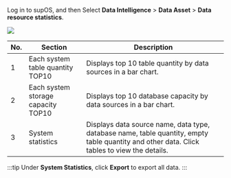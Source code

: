 Log in to supOS, and then Select **Data Intelligence** > **Data Asset** > **Data resource statistics**.

![](https://wordpressfreezonex.oss-cn-hangzhou.aliyuncs.com/supDAM/6.png)

<table>
  <thead>
    <tr>
      <th>No.</th>
      <th>Section</th>
      <th>Description</th>
    </tr>
  </thead>
  <tbody>
    <tr>
      <td>1</td>
      <td>Each system table quantity TOP10</td>
      <td>Displays top 10 table quantity by data sources in a bar chart.</td>
    </tr>
    <tr>
      <td>2</td>
      <td>Each system storage capacity TOP10</td>
      <td>Displays top 10 database capacity by data sources in a bar chart.</td>
    </tr>
    <tr>
      <td>3</td>
      <td>System statistics</td>
      <td>Displays data source name, data type, database name, table quantity, empty table quantity and other data. Click tables to view the details.</td>
    </tr>
  </tbody>
</table>

:::tip
Under **System Statistics**, click **Export** to export all data.
:::
